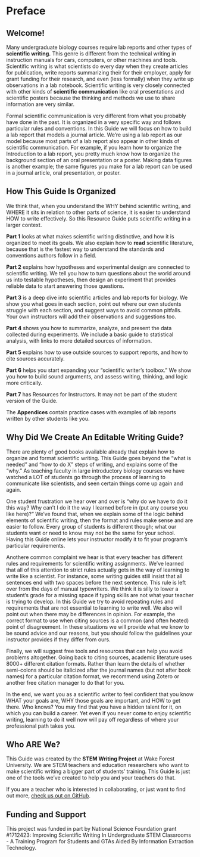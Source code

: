 # Preface {-}
## Welcome! {-}

Many undergraduate biology courses require lab reports and other types of __scientific writing.__ This genre is different from the technical writing in instruction manuals for cars, computers, or other machines and tools. Scientific writing is what scientists do every day when they create articles for publication, write reports summarizing their for their employer,  apply for grant funding for their research, and even (less formally) when they write up observations in a lab notebook. Scientific writing is very closely connected with other kinds of __scientific communication__ like oral presentations and scientific posters because the thinking and methods we use to share information are very similar.

Formal scientific communication is very different from what you probably have done in the past. It is organized in a very specific way and follows particular rules and conventions. In this Guide we will focus on how to build a lab report that models a journal article. We're using a lab report as our model because most parts of a lab report also appear in other kinds of scientific communication. For example, if you learn how to organize the Introduction to a lab report, you pretty much know how to organize the background section of an oral presentation or a poster. Making data figures is another example; the same figures you make for a lab report can be used in a journal article, oral presentation, or poster.


## How This Guide Is Organized {-}

We think that, when you understand the WHY behind scientific writing, and WHERE it sits in relation to other parts of science, it is easier to understand HOW to write effectively. So this Resource Guide puts scientific writing in a larger context. 

__Part 1__ looks at what makes scientific writing distinctive, and how it is organized to meet its goals. We also explain how to __read__ scientific literature, because that is the fastest way to understand the standards and conventions authors follow in a field. 

__Part 2__ explains how hypotheses and experimental design are connected to scientific writing. We tell you how to turn questions about the world around us into testable hypotheses, then design an experiment that provides reliable data to start answering those questions. 

__Part 3__ is a deep dive into scientific articles and lab reports for biology. We show you what goes in each section, point out where our own students struggle with each section, and suggest ways to avoid common pitfalls. Your own instructors will add their observations and suggestions too. 

__Part 4__ shows you how to summarize, analyze, and present the data collected during experiments. We include a basic guide to statistical analysis, with links to more detailed sources of information.

__Part 5__ explains how to use outside sources to support reports, and how to cite sources accurately.

__Part 6__ helps you start expanding your "scientific writer's toolbox." We show you how to build sound arguments, and assess writing, thinking, and logic more critically. 

__Part 7__ has Resources for Instructors. It may not be part of the student version of the Guide.

The __Appendices__ contain practice cases with examples of lab reports written by other students like you. 


## Why Did We Create An Editable Writing Guide? {-}

There are plenty of good books available already that explain how to organize and format scientific writing. This Guide goes beyond the "what is needed" and "how to do X" steps of writing, and explains some of the "why." As teaching faculty in large introductory biology courses we have watched a LOT of students go through the process of learning to communicate like scientists, and seen certain things come up again and again.

One student frustration we hear over and over is "why do we have to do it this way? Why can't I do it the way I learned before in (put any course you like here)?" We've found that, when we explain some of the logic behind elements of scientific writing, then the format and rules make sense and are easier to follow. Every group of students is different though; what our students want or need to know may not be the same for your school. Having this Guide online lets your instructor modify it to fit your program's particular requirements.

Anothere common complaint we hear is that every teacher has different rules and requirements for scientific writing assignments. We've learned that all of this attention to strict rules actually gets in the way of learning to write like a scientist. For instance, some writing guides still insist that all sentences end with two spaces before the next sentence. This rule is left over from the days of manual typewriters. We think it is silly to lower a student's grade for a missing space if typing skills are not what your teacher is trying to develop. In this Guide we try to avoid repeating rules and requirements that are not essential to learning to write well. We also will point out when there may be differences in opinion. For example, the correct format to use when citing sources is a common (and often heated) point of disagreement. In these situations we will provide what we know to be sound advice and our reasons, but you should follow the guidelines your instructor provides if they differ from ours.

Finally, we will suggest free tools and resources that can help you avoid problems altogether. Going back to citing sources, academic literature uses 8000+ different citation formats. Rather than learn the details of whether semi-colons should be italicized after the journal names (but not after book names) for a particular citation format, we recommend using Zotero or another free citation manager to do that for you. 

In the end, we want you as a scientific writer to feel confident that you know WHAT your goals are, WHY those goals are important, and HOW to get there. Who knows? You may find that you have a hidden talent for it, on which you can build a career. Yet even if you never come to enjoy scientific writing, learning to do it well now will pay off regardless of where your professional path takes you.


## Who ARE We? {-}
This Guide was created by the __STEM Writing Project__ at Wake Forest University. We are STEM teachers and education researchers who want to make scientific writing a bigger part of students' training. This Guide is just one of the tools we've created to help you and your teachers do that.

If you are a teacher who is interested in collaborating, or just want to find out more, [check us out on GitHub](https://github.com/adanieljohnson/stemwritingproject).


## Funding and Support {-}
This project was funded in part by National Science Foundation grant #1712423: Improving Scientific Writing In Undergraduate STEM Classrooms - A Training Program for Students and GTAs Aided By Information Extraction Technology.

